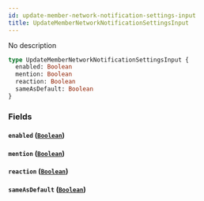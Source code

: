 ```yaml
---
id: update-member-network-notification-settings-input
title: UpdateMemberNetworkNotificationSettingsInput
---
```


No description

```graphql
type UpdateMemberNetworkNotificationSettingsInput {
  enabled: Boolean
  mention: Boolean
  reaction: Boolean
  sameAsDefault: Boolean
}
```

### Fields

#### `enabled` ([`Boolean`](/docs/graphql/scalars/boolean))

#### `mention` ([`Boolean`](/docs/graphql/scalars/boolean))

#### `reaction` ([`Boolean`](/docs/graphql/scalars/boolean))

#### `sameAsDefault` ([`Boolean`](/docs/graphql/scalars/boolean))
